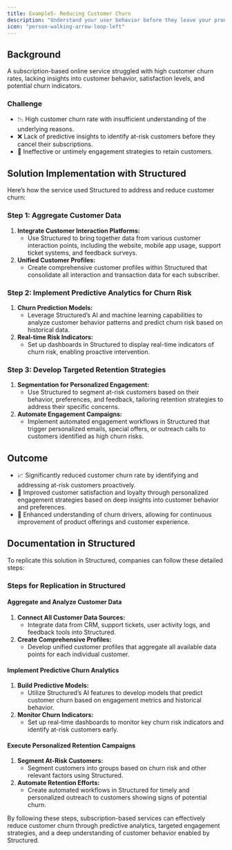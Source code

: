 ```yaml
---
title: Example5- Reducing Customer Churn
description: "Understand your user behavior before they leave your product."
icon: "person-walking-arrow-loop-left"
---
```


## Background

A subscription-based online service struggled with high customer churn rates, lacking insights into customer behavior, satisfaction levels, and potential churn indicators.

### Challenge

- 📉 High customer churn rate with insufficient understanding of the underlying reasons.
- ❌ Lack of predictive insights to identify at-risk customers before they cancel their subscriptions.
- 🔄 Ineffective or untimely engagement strategies to retain customers.

## Solution Implementation with Structured

Here’s how the service used Structured to address and reduce customer churn:

### Step 1: Aggregate Customer Data

1. **Integrate Customer Interaction Platforms:**
   - Use Structured to bring together data from various customer interaction points, including the website, mobile app usage, support ticket systems, and feedback surveys.
2. **Unified Customer Profiles:**
   - Create comprehensive customer profiles within Structured that consolidate all interaction and transaction data for each subscriber.

### Step 2: Implement Predictive Analytics for Churn Risk

1. **Churn Prediction Models:**
   - Leverage Structured’s AI and machine learning capabilities to analyze customer behavior patterns and predict churn risk based on historical data.
2. **Real-time Risk Indicators:**
   - Set up dashboards in Structured to display real-time indicators of churn risk, enabling proactive intervention.

### Step 3: Develop Targeted Retention Strategies

1. **Segmentation for Personalized Engagement:**
   - Use Structured to segment at-risk customers based on their behavior, preferences, and feedback, tailoring retention strategies to address their specific concerns.
2. **Automate Engagement Campaigns:**
   - Implement automated engagement workflows in Structured that trigger personalized emails, special offers, or outreach calls to customers identified as high churn risks.

## Outcome

- 📈 Significantly reduced customer churn rate by identifying and addressing at-risk customers proactively.
- 🤝 Improved customer satisfaction and loyalty through personalized engagement strategies based on deep insights into customer behavior and preferences.
- 🎯 Enhanced understanding of churn drivers, allowing for continuous improvement of product offerings and customer experience.

## Documentation in Structured

To replicate this solution in Structured, companies can follow these detailed steps:

### Steps for Replication in Structured

#### Aggregate and Analyze Customer Data

1. **Connect All Customer Data Sources:**
   - Integrate data from CRM, support tickets, user activity logs, and feedback tools into Structured.
2. **Create Comprehensive Profiles:**
   - Develop unified customer profiles that aggregate all available data points for each individual customer.

#### Implement Predictive Churn Analytics

1. **Build Predictive Models:**
   - Utilize Structured’s AI features to develop models that predict customer churn based on engagement metrics and historical behavior.
2. **Monitor Churn Indicators:**
   - Set up real-time dashboards to monitor key churn risk indicators and identify at-risk customers early.

#### Execute Personalized Retention Campaigns

1. **Segment At-Risk Customers:**
   - Segment customers into groups based on churn risk and other relevant factors using Structured.
2. **Automate Retention Efforts:**
   - Create automated workflows in Structured for timely and personalized outreach to customers showing signs of potential churn.

By following these steps, subscription-based services can effectively reduce customer churn through predictive analytics, targeted engagement strategies, and a deep understanding of customer behavior enabled by Structured.
